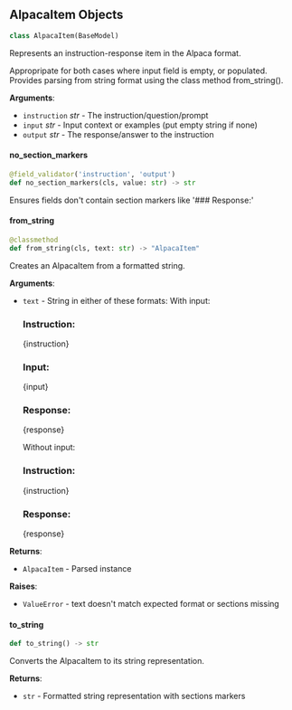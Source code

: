 <a id="camel.messages.conversion.alpaca"></a>

<a id="camel.messages.conversion.alpaca.AlpacaItem"></a>

## AlpacaItem Objects

```python
class AlpacaItem(BaseModel)
```

Represents an instruction-response item in the Alpaca format.

Appropripate for both cases where input field is empty, or populated.
Provides parsing from string format using the class method from_string().

**Arguments**:

- `instruction` _str_ - The instruction/question/prompt
- `input` _str_ - Input context or examples (put empty string if none)
- `output` _str_ - The response/answer to the instruction

<a id="camel.messages.conversion.alpaca.AlpacaItem.no_section_markers"></a>

#### no\_section\_markers

```python
@field_validator('instruction', 'output')
def no_section_markers(cls, value: str) -> str
```

Ensures fields don't contain section markers like '###
Response:'

<a id="camel.messages.conversion.alpaca.AlpacaItem.from_string"></a>

#### from\_string

```python
@classmethod
def from_string(cls, text: str) -> "AlpacaItem"
```

Creates an AlpacaItem from a formatted string.

**Arguments**:

- `text` - String in either of these formats:
  With input:
  ### Instruction:
  {instruction}
  ### Input:
  {input}
  ### Response:
  {response}
  
  Without input:
  ### Instruction:
  {instruction}
  ### Response:
  {response}
  

**Returns**:

- `AlpacaItem` - Parsed instance
  

**Raises**:

- `ValueError` - text doesn't match expected format or sections missing

<a id="camel.messages.conversion.alpaca.AlpacaItem.to_string"></a>

#### to\_string

```python
def to_string() -> str
```

Converts the AlpacaItem to its string representation.

**Returns**:

- `str` - Formatted string representation with sections markers

